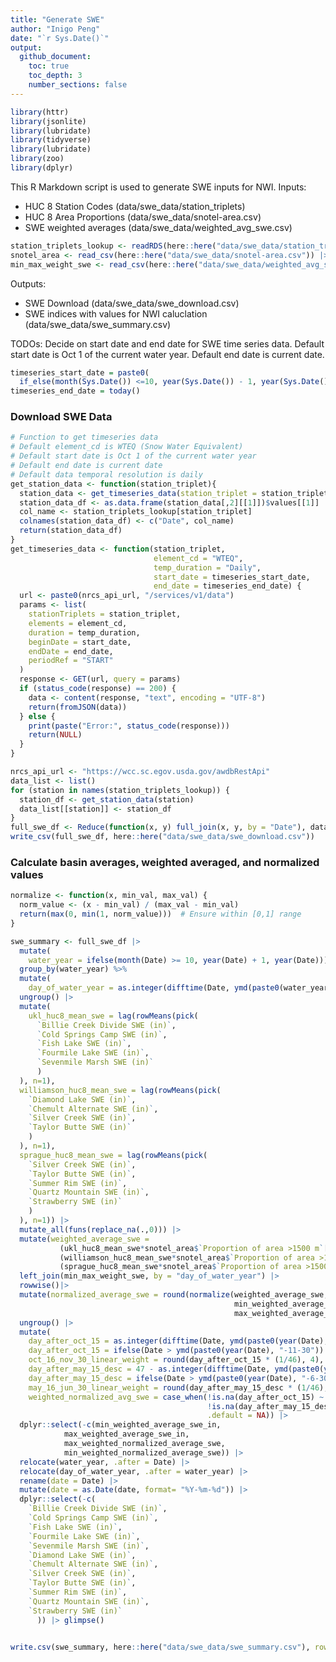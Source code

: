 ```yaml
---
title: "Generate SWE"
author: "Inigo Peng"
date: "`r Sys.Date()`"
output: 
  github_document:
    toc: true
    toc_depth: 3
    number_sections: false
---
```


```r
library(httr)
library(jsonlite)
library(lubridate)
library(tidyverse)
library(lubridate)
library(zoo)
library(dplyr)
```

This R Markdown script is used to generate SWE inputs for NWI. 
Inputs: 

* HUC 8 Station Codes  (data/swe_data/station_triplets)
* HUC 8 Area Proportions (data/swe_data/snotel-area.csv)
* SWE weighted averages  (data/swe_data/weighted_avg_swe.csv)

```r
station_triplets_lookup <- readRDS(here::here("data/swe_data/station_triplets")) |> glimpse()
snotel_area <- read_csv(here::here("data/swe_data/snotel-area.csv")) |> glimpse()
min_max_weight_swe <- read_csv(here::here("data/swe_data/weighted_avg_swe.csv")) |> glimpse() 
```

Outputs: 

* SWE Download (data/swe_data/swe_download.csv)
* SWE indices with values for NWI caluclation (data/swe_data/swe_summary.csv)

TODOs:
Decide on start date and end date for SWE time series data. Default start date is Oct 1 of the current water year. Default end date is current date. 
```r
timeseries_start_date = paste0(
  if_else(month(Sys.Date()) <=10, year(Sys.Date()) - 1, year(Sys.Date())), "-09-15")
timeseries_end_date = today()
```

### Download SWE Data
```r
# Function to get timeseries data
# Default element_cd is WTEQ (Snow Water Equivalent)
# Default start date is Oct 1 of the current water year
# Default end date is current date
# Default data temporal resolution is daily
get_station_data <- function(station_triplet){
  station_data <- get_timeseries_data(station_triplet = station_triplet)
  station_data_df <- as.data.frame(station_data[,2][[1]])$values[[1]]
  col_name <- station_triplets_lookup[station_triplet]
  colnames(station_data_df) <- c("Date", col_name)
  return(station_data_df)
}
get_timeseries_data <- function(station_triplet,
                                element_cd = "WTEQ",
                                temp_duration = "Daily",
                                start_date = timeseries_start_date,
                                end_date = timeseries_end_date) {
  url <- paste0(nrcs_api_url, "/services/v1/data")
  params <- list(
    stationTriplets = station_triplet,
    elements = element_cd,
    duration = temp_duration,
    beginDate = start_date,
    endDate = end_date,
    periodRef = "START"
  )
  response <- GET(url, query = params)
  if (status_code(response) == 200) {
    data <- content(response, "text", encoding = "UTF-8")
    return(fromJSON(data))
  } else {
    print(paste("Error:", status_code(response)))
    return(NULL)
  }
}
```
```r
nrcs_api_url <- "https://wcc.sc.egov.usda.gov/awdbRestApi"
data_list <- list()
for (station in names(station_triplets_lookup)) {
  station_df <- get_station_data(station)
  data_list[[station]] <- station_df
}
full_swe_df <- Reduce(function(x, y) full_join(x, y, by = "Date"), data_list) |> glimpse()
write_csv(full_swe_df, here::here("data/swe_data/swe_download.csv"))
```

### Calculate basin averages, weighted averaged, and normalized values
```r
normalize <- function(x, min_val, max_val) {
  norm_value <- (x - min_val) / (max_val - min_val)
  return(max(0, min(1, norm_value)))  # Ensure within [0,1] range
}

swe_summary <- full_swe_df |> 
  mutate(
    water_year = ifelse(month(Date) >= 10, year(Date) + 1, year(Date))) |> 
  group_by(water_year) %>% 
  mutate(
    day_of_water_year = as.integer(difftime(Date, ymd(paste0(water_year - 1 ,'-09-30')), units = "days"))) |> 
  ungroup() |> 
  mutate(
    ukl_huc8_mean_swe = lag(rowMeans(pick(
      `Billie Creek Divide SWE (in)`,
      `Cold Springs Camp SWE (in)`,
      `Fish Lake SWE (in)`,
      `Fourmile Lake SWE (in)`,
      `Sevenmile Marsh SWE (in)`
      )
  ), n=1),
  williamson_huc8_mean_swe = lag(rowMeans(pick(
    `Diamond Lake SWE (in)`,
    `Chemult Alternate SWE (in)`,
    `Silver Creek SWE (in)`, 
    `Taylor Butte SWE (in)`
    )
  ), n=1),
  sprague_huc8_mean_swe = lag(rowMeans(pick(
    `Silver Creek SWE (in)`,
    `Taylor Butte SWE (in)`,
    `Summer Rim SWE (in)`,
    `Quartz Mountain SWE (in)`,
    `Strawberry SWE (in)`
    )
  ), n=1)) |> 
  mutate_all(funs(replace_na(.,0))) |> 
  mutate(weighted_average_swe = 
           (ukl_huc8_mean_swe*snotel_area$`Proportion of area >1500 m`[1]) + 
           (williamson_huc8_mean_swe*snotel_area$`Proportion of area >1500 m`[2]) + 
           (sprague_huc8_mean_swe*snotel_area$`Proportion of area >1500 m`[3])) |> 
  left_join(min_max_weight_swe, by = "day_of_water_year") |>
  rowwise()|>
  mutate(normalized_average_swe = round(normalize(weighted_average_swe, 
                                                  min_weighted_average_swe_in, 
                                                  max_weighted_average_swe_in), 2))|>
  ungroup() |> 
  mutate(
    day_after_oct_15 = as.integer(difftime(Date, ymd(paste0(year(Date), "-10-15")), units = "days")),
    day_after_oct_15 = ifelse(Date > ymd(paste0(year(Date), "-11-30")) | day_after_oct_15 < 1, NA, day_after_oct_15),
    oct_16_nov_30_linear_weight = round(day_after_oct_15 * (1/46), 4),
    day_after_may_15_desc = 47 - as.integer(difftime(Date, ymd(paste0(year(Date), "-5-15")), units = "days")),
    day_after_may_15_desc = ifelse(Date > ymd(paste0(year(Date), "-6-30")) | Date < ymd(paste0(year(Date), "-5-16")), NA, day_after_may_15_desc),
    may_16_jun_30_linear_weight = round(day_after_may_15_desc * (1/46), 4),
    weighted_normalized_avg_swe = case_when(!is.na(day_after_oct_15) ~ normalized_average_swe * oct_16_nov_30_linear_weight,
                                            !is.na(day_after_may_15_desc) ~ normalized_average_swe * may_16_jun_30_linear_weight,
                                            .default = NA)) |> 
  dplyr::select(-c(min_weighted_average_swe_in, 
            max_weighted_average_swe_in, 
            max_weighted_normalized_average_swe, 
            min_weighted_normalized_average_swe)) |> 
  relocate(water_year, .after = Date) |> 
  relocate(day_of_water_year, .after = water_year) |> 
  rename(date = Date) |> 
  mutate(date = as.Date(date, format= "%Y-%m-%d")) |> 
  dplyr::select(-c(
    `Billie Creek Divide SWE (in)`,
    `Cold Springs Camp SWE (in)`,
    `Fish Lake SWE (in)`,
    `Fourmile Lake SWE (in)`,
    `Sevenmile Marsh SWE (in)`,
    `Diamond Lake SWE (in)`,
    `Chemult Alternate SWE (in)`,
    `Silver Creek SWE (in)`, 
    `Taylor Butte SWE (in)`,
    `Summer Rim SWE (in)`,
    `Quartz Mountain SWE (in)`,
    `Strawberry SWE (in)`
      )) |> glimpse()
  

write.csv(swe_summary, here::here("data/swe_data/swe_summary.csv"), row.names = FALSE)
```


